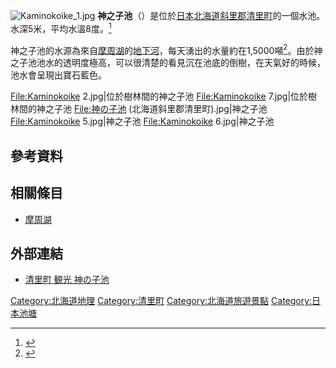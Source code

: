 {{coord|43|38|43|N|144|33|1|E|region:JP-01|display=title}}
[[File:Kaminokoike_1.jpg|thumb]]
'''神之子池'''（{{lang-ja|神の子池}}）是位於[[日本|日本]][[北海道|北海道]][[斜里郡|斜里郡]][[清里町|清里町]]的一個水池。水深5米，平均水溫8度。<ref>{{Cite web| url=http://www.town.kiyosato.hokkaido.jp/kankou/kaminokoike.html| title=神の子池| publisher=清里町| accessdate=2016-02-05| language=ja| archive-url=https://web.archive.org/web/20160305200445/http://www.town.kiyosato.hokkaido.jp/kankou/kaminokoike.html| archive-date=2016-03-05| dead-url=yes}}</ref>

神之子池的水源為來自[[摩周湖|摩周湖]]的[[地下河|地下河]]，每天湧出的水量約在1,5000噸<ref name="濱田浩美">{{cite journal| url=https://www.jstage.jst.go.jp/article/jslim/68/0/68_0_90/_article/-char/ja/| format=PDF| title=摩周湖的水位變動與周邊湧水的水質| author=濱田浩美| date=2003-06-12| journal=日本陸水學會　2002　府中大會| language=ja| page=90| accessdate=2016-02-02| archive-date=2020-11-29| archive-url=https://web.archive.org/web/20201129094552/https://www.jstage.jst.go.jp/article/jslim/68/0/68_0_90/_article/-char/ja/| dead-url=no}}</ref>。由於神之子池池水的透明度極高，可以很清楚的看見沉在池底的倒樹，在天氣好的時候，池水會呈現出寶石藍色。

<gallery widths=200px>
File:Kaminokoike 2.jpg|位於樹林間的神之子池
File:Kaminokoike 7.jpg|位於樹林間的神之子池
File:神の子池 (北海道斜里郡清里町).jpg|神之子池
File:Kaminokoike 5.jpg|神之子池
File:Kaminokoike 6.jpg|神之子池
</gallery>

== 參考資料 ==
{{reflist}}

== 相關條目 ==
{{commonscat|Kaminokoike}}
* [[摩周湖|摩周湖]]

== 外部連結 ==
* {{Ja}} [https://web.archive.org/web/20150822061731/http://www.town.kiyosato.hokkaido.jp/kankou/kaminokoike.html 清里町 観光 神の子池]

{{DEFAULTSORT:Kaminokoike}}
[[Category:北海道地理|Category:北海道地理]]
[[Category:清里町|Category:清里町]]
[[Category:北海道旅遊景點|Category:北海道旅遊景點]]
[[Category:日本池塘|Category:日本池塘]]